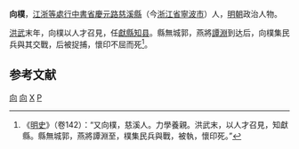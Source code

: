 '''向樸'''，[[江浙等處行中書省|江浙等處行中書省]][[慶元路|慶元路]][[慈溪縣|慈溪縣]]（今[[浙江省|浙江省]][[寧波市|寧波市]]）人，[[明朝|明朝]]政治人物。

[[洪武|洪武]]末年，向樸以人才召見，任[[獻縣|獻縣]][[知县|知县]]。縣無城郭，燕將[[譚淵|譚淵]]到达后，向樸集民兵與其交戰，后被捉捕，懷印不屈而死<ref>《[[明史|明史]]》（卷142）：“又向樸，慈溪人。力學養親。洪武末，以人才召見，知獻縣。縣無城郭，燕將譚淵至，樸集民兵與戰，被執，懷印死。”</ref>。

==参考文献==
{{wikisource|明史/卷142}}
<div class="references-small">
<references />
</div>

{{明朝人物小作品}}

[[Category:明朝獻縣知縣|向]]
[[Category:靖难之役人物|向]]
[[Category:慈溪人|X]]
[[Category:向姓|P]]